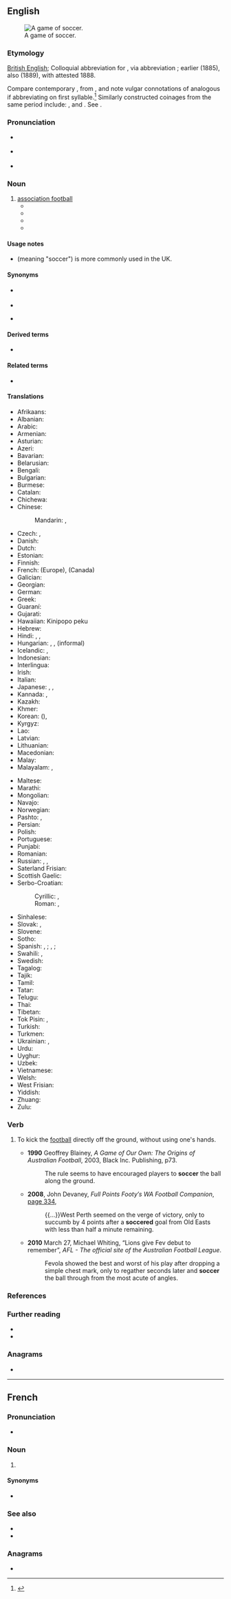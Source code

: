 ==English==
[[Image:FIFA World Cup 2006 - SWE vs. PAR.jpg|thumb|right|A game of soccer.]]

===Etymology===
[[British English]]; Colloquial abbreviation for {{m|en|association football}}, via abbreviation {{suffix|assoc.|er|id2=Oxford|pos2=slang suffix|lang=en}}; earlier {{m|en|socker}} (1885), also {{m|en|socca}} (1889), with {{m|en|soccer}} attested 1888.

Compare contemporary {{m|en|rugger}}, from {{m|en|Rugby}}, and note vulgar connotations of analogous {{m|en||*asser}} if abbreviating on first syllable.<ref>{{R:Online Etymology Dictionary}}</ref> Similarly constructed coinages from the same period include: {{m|en|brekker||breakfast}}, {{m|en|fresher||freshman}} and {{m|en|footer||football}}. See {{w|Oxford -er}}.

===Pronunciation===
* {{a|UK}} {{IPA|/ˈsɒk.ə/|lang=en}}
* {{a|US}} {{IPA|/ˈsɑk.ɚ/|lang=en}}
* {{rhymes|ɒkə(ɹ)|lang=en}}

===Noun===
{{en-noun|-}}

# [[association football]]
#* {{quote-journal
|date=1885-12
|author=
|title=Our Oxford Letter
|work=The Oldhallian
|url=https://books.google.com/books?id=fPsHAAAAQAAJ&q=%22played+aston+villa%22#v=snippet&q=%22played%20aston%20villa%22&f=false
|page=171
|passage=The 'Varsity played Aston Villa and were beaten after a very exciting game; this was pre-eminently the most important "'''Socker'''" game played in Oxford this term.}}
#* {{quote-journal
|date=1888-02-15
|author=
|title=Charley Symonds
|work=The Oxford Magazine
|url=http://hdl.handle.net/2027/mdp.39015011426007?urlappend=%3Bseq=518
|page=224
|passage=Golf is perhaps seven or eight years old in Oxford, ... football, ''seu'' Rugger, ''sive'' '''Soccer''', not more than sixteen or seventeen.}}
#* {{quote-book
|year=1890
|editor=
|author=Albert Barrère and Charles Leland
|title=A Dictionary of Slang, Jargon & Cant
|url=http://hdl.handle.net/2027/uc2.ark:/13960/t28913p0h?urlappend=%3Bseq=285
|volume=2
|genre=
|publisher=Ballantyne
|location=
|isbn=
|page=275
|passage='''Socker''' (public schools), football played according to the Association Rules
}}
#* {{quote-book
|year=1987
|editor=
|author=Charles Hughes
|title=The Football Association Coaching Book of '''Soccer''': Tactics and Skills
|url=
|volume=
|genre=
|publisher=BBC
|location=London
|isbn=0563178086
|page=
|passage=
}}

====Usage notes====
* {{m|en|football}} (meaning "soccer") is more commonly used in the UK.

====Synonyms====
* {{l|en|association football}} {{qualifier|UK|formal|rarely used}}
* {{l|en|soccer football}}
* {{l|en|football}} {{qualifier|ambiguous; this term may also refer to: American football, Australian Rules football, Canadian football, Gaelic football, Rugby League, Rugby Union}}

====Derived terms====
* {{l|en|soccer mom}}

====Related terms====
* {{l|en|rugger}}

====Translations====
{{trans-top|game}}
* Afrikaans: {{t+|af|sokker}}
* Albanian: {{t+|sq|futboll|m}}
* Arabic: {{t|ar|كُرَة اَلْقَدَم|f|tr=kurat al-qadam}}
* Armenian: {{t+|hy|ֆուտբոլ}}
* Asturian: {{t|ast|fútbol|m}}
* Azeri: {{t+|az|futbol}}
* Bavarian: {{t|bar|Fuaßboi}}
* Belarusian: {{t+|be|футбо́л|m|sc=Cyrl}}
* Bengali: {{t|bn|ফুটবল|tr=phuţbôl|sc=Beng}}
* Bulgarian: {{t|bg|футбо́л|m|sc=Cyrl}}
* Burmese: {{t+|my|ဘောလုံး|tr=bo: loun:|sc=Mymr}}
* Catalan: {{t+|ca|futbol|m}}
* Chichewa: {{t|ny|mpira}}
* Chinese:
*: Mandarin: {{t+|cmn|足球|tr=zúqiú|sc=Hani}}, {{t+|cmn|蹴球|tr=cùqiú|sc=Hani}} {{qualifier|rare}}
* Czech: {{t+|cs|fotbal|m}}, {{t+|cs|kopaná|f}}
* Danish: {{t+|da|fodbold|c}}
* Dutch: {{t+|nl|voetbal|n}}
* Estonian: {{t+|et|jalgpall}}
* Finnish: {{t+|fi|jalkapallo}}
* French: {{t+|fr|football|m}} (Europe), {{t+|fr|soccer|m}} (Canada)
* Galician: {{t+|gl|fútbol|m}}
* Georgian: {{t|ka|ფეხბურთი|sc=Geor}}
* German: {{t+|de|Fußball|m}}
* Greek: {{t+|el|ποδόσφαιρο|n}}
* Guaraní: {{t+|gn|vakapi}}
* Gujarati: {{t|gu|ફૂટબોલ}}
* Hawaiian: Kinipopo peku
* Hebrew: {{t+|he|כַּדּוּרֶגֶל|m|tr=kadurégel}}
* Hindi: {{t|hi|फ़ुटबॉल|tr=fuṭbol}}, {{t|hi|फ़ुटबाल|tr=fuṭbāl, fuṭbol}}, {{t|hi|फुटबॉल|tr=phuṭbol}}
* Hungarian: {{t+|hu|labdarúgás}}, {{t+|hu|futball}}, {{t+|hu|foci}} (informal)
* Icelandic: {{t+|is|fótbolti|m}}, {{t+|is|knattspyrna|f}}
* Indonesian: {{t+|id|sepakbola}}
* Interlingua: {{t|ia|football}}
* Irish: {{t|ga|peil|f}}
* Italian: {{t+|it|calcio|m}}
* Japanese: {{t+|ja|サッカー|tr=sakkā}}, {{t+|ja|蹴球|tr=しゅうきゅう, shūkyū}} {{qualifier|rare}}, {{qualifier|UK}} {{t+|ja|フットボール|tr=futtobōru|sc=Jpan}}
* Kannada: {{t|kn|ಸಾಕರ್|sc=Knda}}, {{t|kn|ಫುಟ್ಬಾಲ್}}
* Kazakh: {{t+|kk|футбол|sc=Cyrl}}
* Khmer: {{t|km|កីឡាបាល់ទាត់|tr=kəylaa bal toat|sc=Khmr}}
* Korean: {{t+|ko|축구|sc=Hang}} ({{t+|ko|蹴球|sc=Hani}}), {{t|ko|풋볼|sc=Kore}}
* Kyrgyz: {{t+|ky|футбол|sc=Cyrl}}
* Lao: {{t|lo|ຟຸດບານ|sc=Laoo}}
* Latvian: {{t|lv|futbols|m}}
* Lithuanian: {{t+|lt|futbolas|m}}
* Macedonian: {{t|mk|фу́дбал|m}}
* Malay: {{t+|ms|bola sepak}}
* Malayalam: {{t|ml|ഫുട്ബോൾ}}, {{t|ml|സോക്കർ}}
{{trans-mid}}
* Maltese: {{t|mt|futbol|m}}
* Marathi: {{t|mr|फुटबॉल}}
* Mongolian: {{t+|mn|хөлбөмбөг|sc=Cyrl}}
* Navajo: {{t|nv|jooł nabíznítaałí}}
* Norwegian: {{t+|no|fotball|m}}
* Pashto: {{t|ps|فتبال|m|tr=fotbál}}, {{t+|ps|فوټبال|m|tr=foṭbãl}}
* Persian: {{t+|fa|فوتبال|tr=futbâl}}
* Polish: {{t+|pl|piłka nożna|f}}
* Portuguese: {{t+|pt|futebol|m}}
* Punjabi: {{t|pa|ਫੁਟਬਾਲ|sc=Guru|tr=phuṭabāl}}
* Romanian: {{t+|ro|fotbal|n}}
* Russian: {{t+|ru|футбо́л|m}}, {{t+|ru|со́ккер|m}} {{qualifier|rare, US, Australia}}, {{t|ru|ногомя́ч|m}} {{qualifier|rare, neologism}}
* Saterland Frisian: {{t|stq|Foutbal}}
* Scottish Gaelic: {{t|gd|ball-coise|m}}
* Serbo-Croatian:
*: Cyrillic: {{t|sh|фудбал|m|sc=Cyrl}}, {{t|sh|ногомет|m|sc=Cyrl}}
*: Roman: {{t+|sh|fudbal|m}}, {{t+|sh|nogomet|m}}
* Sinhalese: {{t|si|පාපන්දුව|sc=Sinh}}
* Slovak: {{t|sk|futbal|m}}, {{t+|sk|fotbal|m}}
* Slovene: {{t+|sl|nogomet|m}}
* Sotho: {{t|st|bolo}}
* Spanish: {{t+|es|fútbol|m}}, {{qualifier|Mexico}} {{t+|es|futbol}}; {{t+|es|balompié|m}}, {{t|es|balón-pie|m}}; {{qualifier|Mexico}} {{t+|es|pambol}}
* Swahili: {{t+|sw|soka}}, {{t+|sw|kandanda}}
* Swedish: {{t+|sv|fotboll|c}}
* Tagalog: {{t|tl|putbol}}
* Tajik: {{t+|tg|футбол|sc=Cyrl}}
* Tamil: {{t+|ta|கால்பந்து}}
* Tatar: {{t|tt|футбол|sc=Cyrl}}
* Telugu: {{t|te|ఫుట్ బాల్|sc=Telu}}
* Thai: {{t+|th|ฟุตบอล|tr=fóot-bon}}
* Tibetan: {{t|bo|རྐང་རྩེད་སྤོ་ལོ}}
* Tok Pisin: {{t|tpi|soka}}, {{t|tpi|kikbal}}
* Turkish: {{t+|tr|futbol}}
* Turkmen: {{t|tk|futbol}}
* Ukrainian: {{t+|uk|футбо́л|m}}, {{t|uk|копа́ний м'яч|m}}
* Urdu: {{t|ur|فٹ بال|tr=fuṭ bāl}}
* Uyghur: {{t|ug|پۇتبول}}
* Uzbek: {{t+|uz|futbol}}
* Vietnamese: {{t+|vi|bóng đá}}
* Welsh: {{t+|cy|pêl-droed|m}}
* West Frisian: {{t+|fy|fuotbal}}
* Yiddish: {{t|yi|פֿוסבאָל|m}}
* Zhuang: {{t|za|cukgiuz}}
* Zulu: {{t|zu|ibhola}}
{{trans-bottom}}

===Verb===
{{en-verb}}

# {{lb|en|[[Australian rules football]]}} To kick the [[football]] directly off the ground, without using one's hands.
#* '''1990''' Geoffrey Blainey, ''A Game of Our Own: The Origins of Australian Football'', 2003, Black Inc. Publishing, p73.
#*: The rule seems to have encouraged players to '''soccer''' the ball along the ground.
#* '''2008''', John Devaney, ''Full Points Footy′s WA Football Companion'', [http://books.google.com.au/books?id=KJVQI-D2Y3IC&pg=PA334&lpg=PA334&dq=%22soccered%22|%22soccering%22+australia+-intitle:%22%22+-inauthor:%22%22&source=bl&ots=bFFj2s1Wqn&sig=j5yD5sD85WtwNUs5qaYg14UfX3E&hl=en&sa=X&ei=vFhXUJ6CJMWZiQfN7YH4Bw&redir_esc=y#v=onepage&q=%22soccered%22|%22soccering%22%20australia%20-intitle%3A%22%22%20-inauthor%3A%22%22&f=false page 334],
#*: {{...}}West Perth seemed on the verge of victory, only to succumb by 4 points after a '''soccered''' goal from Old Easts with less than half a minute remaining.
#* '''2010''' March 27, Michael Whiting, “Lions give Fev debut to remember”, ''AFL - The official site of the Australian Football League''.
#*: Fevola showed the best and worst of his play after dropping a simple chest mark, only to regather seconds later and '''soccer''' the ball through from the most acute of angles.

===References===
<references/>

===Further reading===
* {{pedia}}
* {{pedia|Association football}}

===Anagrams===
* {{anagrams|en|Croces|scorce}}

----

==French==

===Pronunciation===
* {{a|Quebec}} {{IPA|[sɔ.kɚ]|[sɔ.kaœ̯ʁ]|lang=fr}}

===Noun===
{{fr-noun|m|-}}

# {{lb|fr|Canada|Quebec}} {{l|en|soccer}} {{gloss|[[association football]]}}

====Synonyms====
* {{l|fr|football|g=m}}

===See also===
* {{l|fr|football américain}}
* {{l|fr|football canadien}}

===Anagrams===
* {{l|fr|escroc}}